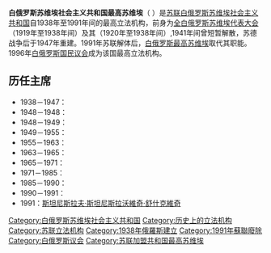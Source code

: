 {{not|白俄罗斯最高苏维埃}}
{{Infobox legislature|name=白俄羅斯蘇維埃社會主義共和國最高蘇維埃|native_name=Вярхоўны Савет БССР <br> {{nobold|{{small|([[白俄羅斯語|白俄羅斯語]])}}}} <br>
Верховный Совет Белорусской ССР <br> {{nobold|{{small|([[俄羅斯語|俄羅斯語]])}}}}|coa_pic=File:Emblem of the Byelorussian Soviet Socialist Republic (1981–1991).svg|coa_caption=[[白俄羅斯蘇維埃社會主義共和國國徽|白俄羅斯蘇維埃社會主義共和國國徽]]|legislature={{flagicon|Byelorussian SSR}} [[白俄羅斯蘇維埃社會主義共和國|白俄羅斯蘇維埃社會主義共和國]] (1938-1941, 1947-1991)|succeeded_by=[[白俄羅斯最高蘇維埃|白俄羅斯最高蘇維埃]]|preceded_by=全白俄罗斯中央执行委员会<br>
全白俄罗斯苏维埃代表大会|last_election1=[[1990年白俄罗斯最高苏维埃选举|1990年]]|established=1938年 <br>
1947年 (重新建立)|disbanded=1941年（纳粹占领） <br>
1991年|leader1={{link-en|尼古拉·傑緬捷伊|Mikalay Dzyemyantsyey|尼古拉·伊萬諾維奇·傑緬捷伊}} {{small|末任}}|leader1_type=主席|leader2=[[斯坦尼斯拉夫·舒什克维奇|斯坦尼斯拉夫·舒什克维奇]] {{small|(末任)}}|leader2_type=主席团主席|meeting_place=[[苏联|苏联]][[白俄羅斯蘇維埃|白俄羅斯蘇維埃]][[明斯克|明斯克]][[政府大楼，明斯克|最高苏维埃大厦]]|session_room=File:House of Representatives of Belarus.jpg|house_type=[[最高蘇維埃|最高蘇維埃]]<ref name="a">直到[[1990年白俄罗斯最高苏维埃选举|1990年5月]]</ref>}}
{{Unreferenced|time=2020-08-21T04:30:10+00:00}}
'''白俄罗斯苏维埃社会主义共和国最高苏维埃'''（{{lang-be|Вярхоўны Савет БССР}}  {{lang-ru|Верховный Совет Белорусской ССР}}）是[[苏联|苏联]][[白俄罗斯苏维埃社会主义共和国|白俄罗斯苏维埃社会主义共和国]]自1938年至1991年间的最高立法机构，前身为[[全白俄罗斯苏维埃代表大会|全白俄罗斯苏维埃代表大会]]（1919年至1938年间）及其{{link-ru|全白俄罗斯苏维埃代表大会中央执行委员会|Цэнтральны выканаўчы камітэт БССР|中央执行委员会}}（1920年至1938年间）,1941年间曾短暂解散，苏德战争后于1947年重建。1991年苏联解体后，[[白俄罗斯最高苏维埃|白俄罗斯最高苏维埃]]取代其职能。1996年[[白俄罗斯国民议会|白俄罗斯国民议会]]成为该国最高立法机构。

==历任主席==
*1938－1947：{{link-en|娜傑日達·格列科娃|Nadezhda Grekova|娜傑日達·格里戈里耶維奇·格列科娃}}
*1948－1948：{{link-en|瓦西里·伊萬諾維奇·科茲洛夫|Vasily Kozlov (politician)}}
*1948－1949：{{link-ru|葉夫根尼·布加耶夫|Бугаёв, Евгений Иосифович|葉夫根尼·約瑟福維奇·布加耶夫}}
*1949－1955：{{link-ru|約瑟夫·别爾斯基|Бельский, Иосиф Александрович|約瑟夫·亞歷山德羅維奇·别爾斯基}}
*1955－1963：{{link-ru|季莫菲·戈爾布諾夫|Горбунов, Тимофей Сазонович|季莫菲·薩佐諾維奇·戈爾布諾夫}}
*1963－1965：{{link-ru|瓦西里·紹羅|Шауро, Василий Филимонович|瓦西里·菲利莫諾維奇·紹羅}}
*1965－1971：{{link-en|馬克西姆·坦克|Maksim Tank|葉夫根尼·伊萬諾維奇·斯庫爾科}}
*1971－1985：{{link-en|伊萬·沙米亞金|Ivan Shamiakin|伊萬·彼得羅維奇·沙米亞金}}
*1985－1990：{{link-ru|伊萬·瑙緬科|Науменко, Иван Яковлевич|伊萬·雅科夫列維奇·瑙緬科}}
*1990－1991：{{link-en|尼古拉·傑緬捷伊|Mikalay Dzyemyantsyey|尼古拉·伊萬諾維奇·傑緬捷伊}}
*1991：[[斯坦尼斯拉夫·舒什克维奇|斯坦尼斯拉夫·斯坦尼斯拉沃維奇·舒什克維奇]]

[[Category:白俄罗斯苏维埃社会主义共和国|Category:白俄罗斯苏维埃社会主义共和国]]
[[Category:历史上的立法机构|Category:历史上的立法机构]]
[[Category:苏联立法机构|Category:苏联立法机构]]
[[Category:1938年俄羅斯建立|Category:1938年俄羅斯建立]]
[[Category:1991年蘇聯廢除|Category:1991年蘇聯廢除]]
[[Category:白俄罗斯议会|Category:白俄罗斯议会]]
[[Category:苏联加盟共和国最高苏维埃|Category:苏联加盟共和国最高苏维埃]]